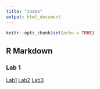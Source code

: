 ```yaml
---
title: "index"
output: html_document
---
```


```r
knitr::opts_chunk$set(echo = TRUE)
```

## R Markdown

### Lab 1 
[Lab1](Lab-1__Jovan-Markovic.html)
[Lab2](Lab-2-Reference-example.html)
[Lab3](Lab-3A.html)



